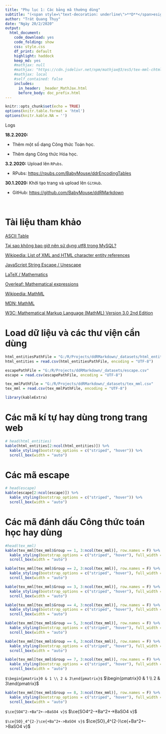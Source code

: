 ```yaml
---
title: "Phụ lục 1: Các bảng mã thường dùng"
subtitle: "(<span style=\"text-decoration: underline\">**D**</span>esign <span style=\"text-decoration: underline\">**D**</span>ocuments with <span style=\"text-decoration: underline\">**RMarkdown**</span>)"
author: "Trát Quang Thụy"
date: "Ngày 20/2/2020"
output: 
  html_document: 
    code_download: yes
    code_folding: show
    css: style.css
    df_print: default
    highlight: haddock
    keep_md: yes
    #mathjax: null
    #mathjax: "https://cdn.jsdelivr.net/npm/mathjax@3/es5/tex-mml-chtml.js"
    #mathjax: local
    #self_contained: false
    includes:
      in_header: _header_MathJax.html
      before_body: doc_prefix.html
---
```


```r
knitr::opts_chunk$set(echo = TRUE)
options(knitr.table.format = 'html')
options(knitr.kable.NA = '')
```

<div class="logs">
<div class="logs-caption">Logs</div>
<div class="logs-content scroll">
**18.2.2020:**

- Thêm một số dạng Công thức Toán học.

- Thêm dạng Công thức Hóa học.

**3.2.2020:** Upload lên `RPubs`.

- RPubs: <a target="_parent" href="https://rpubs.com/BabyMouse/ddrEncodingTables">https://rpubs.com/BabyMouse/ddrEncodingTables</a>

**30.1.2020:** Khởi tạo trang và upload lên `GitHub`.

- GitHub: <a target="_parent" href="https://github.com/BabyMouse/ddRMarkdown">https://github.com/BabyMouse/ddRMarkdown</a>

</div></div>
</br>

# Tài liệu tham khảo
[ASCII Table](http://ascii-table.com/codepage.php?1252)

[Tại sao không bao giờ nên sử dụng utf8 trong MySQL?](https://topdev.vn/blog/tai-sao-khong-bao-gio-nen-su-dung-utf8-trong-mysql/)

[Wikipedia: List of XML and HTML character entity references](https://en.wikipedia.org/wiki/List_of_XML_and_HTML_character_entity_references)

[JavaScript String Escape / Unescape](https://www.freeformatter.com/javascript-escape.html)

[LaTeX / Mathematics](https://en.wikibooks.org/wiki/LaTeX/Mathematics)

[Overleaf: Mathematical expressions](https://www.overleaf.com/learn/latex/Mathematical_expressions)

[Wikipedia: MathML](https://en.wikipedia.org/wiki/MathML)

[MDN: MathML](https://developer.mozilla.org/en-US/docs/Web/MathML)

[W3C: Mathematical Markup Language (MathML) Version 3.0 2nd Edition](https://www.w3.org/TR/MathML3/)

# Load dữ liệu và các thư viện cần dùng
```r
html_entitiesPathFile = "G:/R/Projects/ddRMarkdown/_datasets/html_entities.csv"
html_entities = read.csv(html_entitiesPathFile, encoding = "UTF-8")

escapePathFile = "G:/R/Projects/ddRMarkdown/_datasets/escape.csv"
escape = read.csv(escapePathFile, encoding = "UTF-8")

tex_mmlPathFile = "G:/R/Projects/ddRMarkdown/_datasets/tex_mml.csv"
tex_mml = read.csv(tex_mmlPathFile, encoding = "UTF-8")

library(kableExtra)
```

# Các mã kí tự hay dùng trong trang web
```r
# head(html_entities)
kable(html_entities[2:ncol(html_entities)]) %>%
  kable_styling(bootstrap_options = c("striped", "hover")) %>%
  scroll_box(width = "auto")
```

# Các mã escape
```r
# head(escape)
kable(escape[2:ncol(escape)]) %>%
  kable_styling(bootstrap_options = c("striped", "hover")) %>%
  scroll_box(width = "auto")
```

# Các mã đánh dấu Công thức toán học hay dùng
```r
#head(tex_mml)
kable(tex_mml[tex_mml$Group == 1, 3:ncol(tex_mml)], row.names = F) %>%
  kable_styling(bootstrap_options = c("striped", "hover"), full_width = T) %>%
  scroll_box(width = "auto")
```

```r
kable(tex_mml[tex_mml$Group == 2, 3:ncol(tex_mml)], row.names = F) %>%
  kable_styling(bootstrap_options = c("striped", "hover"), full_width = T) %>%
  scroll_box(width = "auto")
```

```r
kable(tex_mml[tex_mml$Group == 3, 3:ncol(tex_mml)], row.names = F) %>%
  kable_styling(bootstrap_options = c("striped", "hover"), full_width = T) %>%
  scroll_box(width = "auto")
```

```r
kable(tex_mml[tex_mml$Group == 4, 3:ncol(tex_mml)], row.names = F) %>%
  kable_styling(bootstrap_options = c("striped", "hover"), full_width = T) %>%
  scroll_box(width = "auto")
```

```r
kable(tex_mml[tex_mml$Group == 5, 3:ncol(tex_mml)], row.names = F) %>%
  kable_styling(bootstrap_options = c("striped", "hover"), full_width = T) %>%
  scroll_box(width = "auto")
```

```r
kable(tex_mml[tex_mml$Group == 6, 3:ncol(tex_mml)], row.names = F) %>%
  kable_styling(bootstrap_options = c("striped", "hover"), full_width = T) %>%
  scroll_box(width = "auto")
```

```r
kable(tex_mml[tex_mml$Group == 7, 3:ncol(tex_mml)], row.names = F) %>%
  kable_styling(bootstrap_options = c("striped", "hover"), full_width = T) %>%
  scroll_box(width = "auto")
```

<div>`$\begin{pmatrix}0 & 1 \\ 2 & 3\end{pmatrix}$`
$\begin{pmatrix}0 & 1 \\ 2 & 3\end{pmatrix}$</div>

```r
kable(tex_mml[tex_mml$Group == 8, 3:ncol(tex_mml)], row.names = F) %>%
  kable_styling(bootstrap_options = c("striped", "hover"), full_width = T) %>%
  scroll_box(width = "auto")
```
`$\ce{SO4^2-+Ba^2+->BaSO4 v}$` $\ce{SO4^2-+Ba^2+->BaSO4 v}$

`$\ce{SO}_4^{2-}\ce{+Ba^2+->BaSO4 v}$` $\ce{SO}_4^{2-}\ce{+Ba^2+->BaSO4 v}$


<!--
#as.factor(tex_mml$MathML)
#tex_mml$MathML[1]
#options(keep.source = FALSE)

#print(kable(tex_mml[2:ncol(tex_mml)]) %>% kable_styling(bootstrap_options = c("striped", "hover")) %>% scroll_box(width = "auto"))

#htmltools::html_print(
#  kable(tex_mml[2:ncol(tex_mml)]) %>% kable_styling(bootstrap_options = c("striped", #"hover")) %>% scroll_box(width = "auto")
#)


```r
t = c("Inline: \\$...\\$; Display: &#x0024;&#x0024;...&#x0024;&#x0024;")

kable(t) %>% kable_styling(bootstrap_options = c("striped", "hover")) %>% scroll_box(width = "auto")

```

<div style="border: 1px solid #ddd; padding: 5px; overflow-x: scroll; width:auto; "><table class="table table-striped table-hover" style="margin-left: auto; margin-right: auto;">
 <thead>
  <tr>
   <th style="text-align:left;"> Name </th>
   <th style="text-align:left;"> LaTeX </th>
   <th style="text-align:left;"> MathML </th>
   <th style="text-align:left;"> HTMLExample </th>
   <th style="text-align:left;"> HTMLDescription </th>
  </tr>
 </thead>
<tbody>
  <tr>
   <td style="text-align:left;"> Equations </td>
   <td style="text-align:left;"> Inline: <code>&bsol;(...&bsol;)</code>, <code>&dollar;...&dollar;</code>; Display: `\[...\]`, <code>&dollar;&dollar;...&dollar;&dollar;</code></td>
   <td style="text-align:left;"> `html <math>...</math>` hay <code>&lt;math xmlns="[http://www.w3.org/1998/Math/MathML](http://www.w3.org/1998/Math/MathML)"&gt;...&lt;/math&gt;</code> </td>
   <td style="text-align:left;"> NA </td>
   <td style="text-align:left;"> Đánh dấu Công thức toán học. </td>
  </tr>
</tbody>
</table></div>
-->

<br/><br/><br/><br/>
